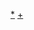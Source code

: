 {{Userbox
  |border-c = #751576
  |border-s = 1
  |id-c     = #751576
  |id-s     = 18aa
  |id-fc    = #fff
  |info-c   = #99CCFF
  |info-s   = 9
  |info-fc  = black
  |id       = [[動畫|<span style="color:#FF6666;">A</span>]][[漫畫|<span style="color:#FFCC66;">C</span>]][[遊戲|<span style="color:#66FF99;">G</span>]]@<br />[[SKYPE|<span style="color: #00CCFF;">SKYPE</span>]]
  |info     = 假如你有使用'''[[Skype]]3.0'''，歡迎加入[http://www.skype.com/go/joinpublicchat?skypename=eky-3-&topic=%5BACG%5D%E4%B8%AD%E6%96%87%E7%B6%AD%E5%9F%BA%E7%99%BE%E7%A7%91ACG%E8%A8%8E%E8%AB%96%E5%AE%A4&blob=Lv7JuKqb1yxDkGnZme1GiFV9QZxInjU42HMXlriQZdfX_OXULZGuZHeFt6Yyo3a75yyinB9LDddZjk5g6_0Djzrg8KIFOwrcCL0dIV0YJsBNCrqAZDDyJmNCwOIN 維基ACG社群的公開討論室]，與大家交流。
}}<noinclude>

[[Category:ACG專題參與者|*]]
[[Category:Skype 使用者|+]]

</noinclude>